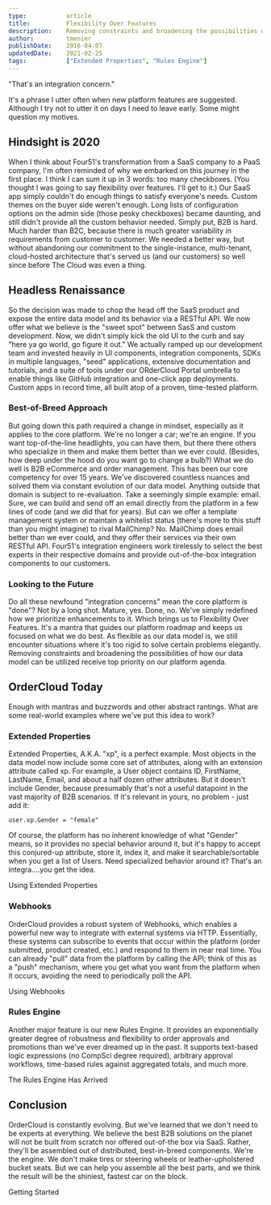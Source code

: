```yaml
---
type:           article
title:          Flexibility Over Features
description:    Removing constraints and broadening the possibilities of how the OrderCloud data model can be utilized allows you to leverage best-in-breed components.
author:         tmenier
publishDate:    2016-04-07
updatedDate:    2021-02-25
tags:           ["Extended Properties", "Rules Engine"]
---
```


"That's an integration concern."

It's a phrase I utter often when new platform features are suggested. Although I try not to utter it on days I need to leave early. Some might question my motives.

## Hindsight is 2020
When I think about Four51's transformation from a SaaS company to a PaaS company, I'm often reminded of why we embarked on this journey in the first place. I think I can sum it up in 3 words: too many checkboxes. (You thought I was going to say flexibility over features. I'll get to it.) Our SaaS app simply couldn't do enough things to satisfy everyone's needs. Custom themes on the buyer side weren't enough. Long lists of configuration options on the admin side (those pesky checkboxes) became daunting, and still didn't provide all the custom behavior needed. Simply put, B2B is hard. Much harder than B2C, because there is much greater variability in requirements from customer to customer. We needed a better way, but without abandoning our commitment to the single-instance, multi-tenant, cloud-hosted architecture that's served us (and our customers) so well since before The Cloud was even a thing.

## Headless Renaissance
So the decision was made to chop the head off the SaaS product and expose the entire data model and its behavior via a RESTful API. We now offer what we believe is the "sweet spot" between SasS and custom development. Now, we didn't simply kick the old UI to the curb and say "here ya go world, go figure it out." We actually ramped up our development team and invested heavily in UI components, integration components, SDKs in multiple languages, "seed" applications, extensive documentation and tutorials, and a suite of tools under our ORderCloud Portal umbrella to enable things like GitHub integration and one-click app deployments. Custom apps in record time, all built atop of a proven, time-tested platform.

### Best-of-Breed Approach
But going down this path required a change in mindset, especially as it applies to the core platform. We're no longer a car; we're an engine. If you want top-of-the-line headlights, you can have them, but there there others who specialize in them and make them better than we ever could. (Besides, how deep under the hood do you want go to change a bulb?) What we do well is B2B eCommerce and order management. This has been our core competency for over 15 years. We've discovered countless nuances and solved them via constant evolution of our data model. Anything outside that domain is subject to re-evaluation. Take a seemingly simple example: email. Sure, we can build and send off an email directly from the platform in a few lines of code (and we did that for years). But can we offer a template management system or maintain a whitelist status (there's more to this stuff than you might imagine) to rival MailChimp? No. MailChimp does email better than we ever could, and they offer their services via their own RESTful API. Four51's integration engineers work tirelessly to select the best experts in their respective domains and provide out-of-the-box integration components to our customers.

### Looking to the Future
Do all these newfound "integration concerns" mean the core platform is "done"? Not by a long shot. Mature, yes. Done, no. We've simply redefined how we prioritize enhancements to it. Which brings us to Flexibility Over Features. It's a mantra that guides our platform roadmap and keeps us focused on what we do best. As flexible as our data model is, we still encounter situations where it's too rigid to solve certain problems elegantly. Removing constraints and broadening the possibilities of how our data model can be utilized receive top priority on our platform agenda.

## OrderCloud Today
Enough with mantras and buzzwords and other abstract rantings. What are some real-world examples where we've put this idea to work? 

### Extended Properties
Extended Properties, A.K.A. "xp", is a perfect example. Most objects in the data model now include some core set of attributes, along with an extension attribute called xp. For example, a User object contains ID, FirstName, LastName, Email, and about a half dozen other attributes. But it doesn't include Gender, because presumably that's not a useful datapoint in the vast majority of B2B scenarios. If it's relevant in yours, no problem - just add it:

`user.xp.Gender = "female"`

Of course, the platform has no inherent knowledge of what "Gender" means, so it provides no special behavior around it, but it's happy to accept this conjured-up attribute, store it, index it, and make it searchable/sortable when you get a list of Users. Need specialized behavior around it? That's an integra….you get the idea.

<ContentLink to="/knowledge-base/extended-properties" subtitle="Further Reading">Using Extended Properties</ContentLink>

### Webhooks
OrderCloud provides a robust system of Webhooks, which enables a powerful new way to integrate with external systems via HTTP. Essentially, these systems can subscribe to events that occur within the platform (order submitted, product created, etc.) and respond to them in near real time. You can already "pull" data from the platform by calling the API; think of this as a "push" mechanism, where you get what you want from the platform when it occurs, avoiding the need to periodically poll the API.

<ContentLink to="/knowledge-base/using-webhooks" subtitle="Further Reading">Using Webhooks</ContentLink>

### Rules Engine
Another major feature is our new Rules Engine. It provides an exponentially greater degree of robustness and flexibility to order approvals and promotions than we've ever dreamed up in the past. It supports text-based logic expressions (no CompSci degree required), arbitrary approval workflows, time-based rules against aggregated totals, and much more.

<ContentLink to="/knowledge-base/rules-engine-has-arrived" subtitle="Further Reading">The Rules Engine Has Arrived</ContentLink>

## Conclusion
OrderCloud is constantly evolving. But we've learned that we don't need to be experts at everything. We believe the best B2B solutions on the planet will not be built from scratch nor offered out-of-the box via SaaS. Rather, they'll be assembled out of distributed, best-in-breed components. We're the engine. We don't make tires or steering wheels or leather-upholstered bucket seats. But we can help you assemble all the best parts, and we think the result will be the shiniest, fastest car on the block.

<ContentLink to="/learn/getting-started/welcome-to-ordercloud" subtitle="Tutorial" type="developer">Getting Started</ContentLink>
